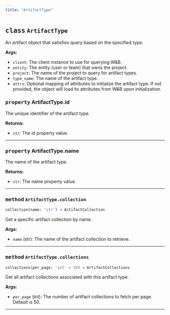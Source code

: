 ```yaml
---
title: "ArtifactType"
---
```









## <kbd>class</kbd> `ArtifactType`
An artifact object that satisfies query based on the specified type. 



**Args:**
 
 - `client`:  The client instance to use for querying W&B. 
 - `entity`:  The entity (user or team) that owns the project. 
 - `project`:  The name of the project to query for artifact types. 
 - `type_name`:  The name of the artifact type. 
 - `attrs`:  Optional mapping of attributes to initialize the artifact type. If not provided,  the object will load its attributes from W&B upon initialization. 


### <kbd>property</kbd> ArtifactType.id

The unique identifier of the artifact type. 



**Returns:**
 - `str`: The id property value.
---

### <kbd>property</kbd> ArtifactType.name

The name of the artifact type. 





**Returns:**
 - `str`: The name property value.
---

### <kbd>method</kbd> `ArtifactType.collection`

```python
collection(name: 'str') → ArtifactCollection
```

Get a specific artifact collection by name. 



**Args:**
 
 - `name` (str):  The name of the artifact collection to retrieve. 

---

### <kbd>method</kbd> `ArtifactType.collections`

```python
collections(per_page: 'int' = 50) → ArtifactCollections
```

Get all artifact collections associated with this artifact type. 



**Args:**
 
 - `per_page` (int):  The number of artifact collections to fetch per page.  Default is 50. 

---

